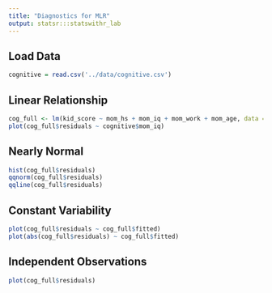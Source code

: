 ```yaml
---
title: "Diagnostics for MLR"
output: statsr:::statswithr_lab
---
```


## Load Data

```r
cognitive = read.csv('../data/cognitive.csv')
```

## Linear Relationship

```r
cog_full <- lm(kid_score ~ mom_hs + mom_iq + mom_work + mom_age, data = cognitive)
plot(cog_full$residuals ~ cognitive$mom_iq)
```

## Nearly Normal

```r
hist(cog_full$residuals)
qqnorm(cog_full$residuals)
qqline(cog_full$residuals)
```

## Constant Variability

```r
plot(cog_full$residuals ~ cog_full$fitted)
plot(abs(cog_full$residuals) ~ cog_full$fitted)
```

## Independent Observations

```r
plot(cog_full$residuals)
```